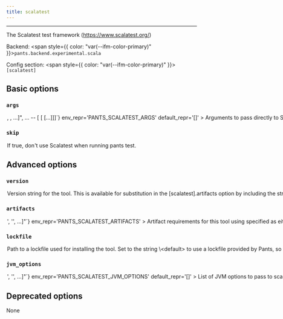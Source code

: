 ```yaml
---
title: scalatest
---
```



---

The Scalatest test framework (https://www.scalatest.org/)

Backend: <span style={{ color: "var(--ifm-color-primary)" }}>`pants.backend.experimental.scala`</span>

Config section: <span style={{ color: "var(--ifm-color-primary)" }}>`[scalatest]`</span>

## Basic options

<span className={styles.options}>

### `args`

<Option
  cli_repr={`--scalatest-args="[<shell_str>, <shell_str>, ...]", ... -- [<shell_str> [<shell_str> [...]]]`}
  env_repr='PANTS_SCALATEST_ARGS'
  default_repr='[]'
>
  

Arguments to pass directly to Scalatest, e.g. `--scalatest-args='-t $testname'`.

See https\://www.scalatest.org/user_guide/using_the_runner for supported arguments.

</Option>


### `skip`

<Option
  cli_repr='--[no-]scalatest-skip'
  env_repr='PANTS_SCALATEST_SKIP'
  default_repr='False'
>
  

If true, don't use Scalatest when running `pants test`.

</Option>


## Advanced options

### `version`

<Option
  cli_repr='--scalatest-version=<str>'
  env_repr='PANTS_SCALATEST_VERSION'
  default_repr='3.2.10'
>
  

Version string for the tool. This is available for substitution in the `[scalatest].artifacts` option by including the string `\{version}`.

</Option>


### `artifacts`

<Option
  cli_repr={`--scalatest-artifacts="['<str>', '<str>', ...]"`}
  env_repr='PANTS_SCALATEST_ARTIFACTS'
>
  

Artifact requirements for this tool using specified as either the address of a `jvm_artifact` target or, alternatively, as a colon-separated Maven coordinates (e.g., `group\:name\:version`). For Maven coordinates, the string `\{version}` version will be substituted with the value of the `[scalatest].version` option.

</Option>


### `lockfile`

<Option
  cli_repr='--scalatest-lockfile=<str>'
  env_repr='PANTS_SCALATEST_LOCKFILE'
  default_repr='<default>'
>
  

Path to a lockfile used for installing the tool.

Set to the string `\<default>` to use a lockfile provided by Pants, so long as you have not changed the `--version` option. See https\://github.com/pantsbuild/pants/blob/release_2.18.0rc2/src/python/pants/backend/scala/subsystems/scalatest.default.lockfile.txt for the default lockfile contents.

To use a custom lockfile, set this option to a file path relative to the build root, then run `pants jvm-generate-lockfiles --resolve=scalatest`.

</Option>


### `jvm_options`

<Option
  cli_repr={`--scalatest-jvm-options="['<str>', '<str>', ...]"`}
  env_repr='PANTS_SCALATEST_JVM_OPTIONS'
  default_repr='[]'
>
  

List of JVM options to pass to `scalatest` JVM processes.

Options set here will be added to those set in `[jvm].global_options`. Please check the documentation for the `jvm` subsystem to see what values are accepted here.

</Option>


## Deprecated options

None

</span>